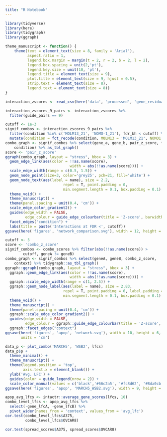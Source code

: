 ```yaml
---
title: "R Notebook"
---
```


```r
library(tidyverse)
library(here)
library(tidygraph)
library(ggraph)

theme_manuscript <- function() {
    theme(text = element_text(size = 8, family = 'Arial'), 
          aspect.ratio = 1,
          legend.box.margin = margin(t = 2, r = 2, b = 2, l = 2),
          legend.box.spacing = unit(2,'pt'), 
          legend.key.size = unit(10, 'pt'), 
          legend.title = element_text(size = 9),
          plot.title = element_text(size = 9, hjust = 0.5), 
          strip.text = element_text(size = 8),
          legend.text = element_text(size = 8))
}
```

```r
interaction_zscores <- read_csv(here('data', 'processed', 'gene_residuals.csv'))
```

```r
interaction_zscores_9_pairs <- interaction_zscores %>%
  filter(guide_pairs == 9)
```


```r
cutoff <- 1e-3
signif_combos <- interaction_zscores_9_pairs %>% 
  filter(condition %in% c('MOLM13_21', 'NOMO-1_21'), fdr_bh < cutoff) %>%
  mutate(condition = fct_recode(condition, MOLM13 = 'MOLM13_21', NOMO1 = 'NOMO-1_21'))
combo_graph <- signif_combos %>% select(gene_a, gene_b, pair_z_score, fdr_bh,
    condition) %>% as_tbl_graph()
score <- 'pair_z_score'
ggraph(combo_graph, layout = "stress", bbox = 3) + 
  geom_edge_link(aes(color = !!as.name(score), 
                             width = abs(!!as.name(score)))) + 
  scale_edge_width(range = c(0.5, 1.5)) + 
  geom_node_point(size=3, color='grey25', pch=21, fill='white') +
  geom_node_text(aes(label = name), size = 2.2,
                          repel = T, point.padding = 0, 
                          min.segment.length = 0.1, box.padding = 0.1) + 
  theme_void() + 
  theme_manuscript() +
  theme(panel.spacing = unit(0.4, 'cm')) + 
  scale_edge_color_gradient2() + 
  guides(edge_width = FALSE, 
         edge_colour = guide_edge_colourbar(title = 'Z-score', barwidth = 0.5)) +
  facet_edges("condition") +
  labs(title = paste('Interactions at FDR <', cutoff))
ggsave(here('figures', 'network_comparison.svg'), width = 12, height = 6, units = 'cm')
```

```r
cutoff <- 5
score <- 'combo_z_score'
signif_combos <- combo_scores %>% filter(abs(!!as.name(score)) > 
        cutoff, geneA != geneB)
combo_graph <- signif_combos %>% select(geneA, geneB, combo_z_score, 
    context) %>% tidygraph::as_tbl_graph()
ggraph::ggraph(combo_graph, layout = "stress", bbox = 3) + 
  ggraph::geom_edge_link(aes(color = !!as.name(score), 
                             width = abs(!!as.name(score)))) + 
  ggraph::scale_edge_width(range = c(1, 2.5)) + 
  ggraph::geom_node_label(aes(label = name), size = 2.83,
                          repel = T, point.padding = 0, label.padding = 0.1, 
                          min.segment.length = 0.1, box.padding = 0.1) + 
  theme_void() + 
  theme_manuscript() +
  theme(panel.spacing = unit(0.4, 'cm')) + 
  ggraph::scale_edge_color_gradient2() + 
  guides(edge_width = FALSE, 
         edge_colour = ggraph::guide_edge_colourbar(title = 'Z-score', barwidth = 0.5)) +
  ggraph::facet_edges("context")
ggsave(here('figures', 'apop', 'network.svg'), width = 10, height = 6, 
       units = 'cm')
```

```r
data_p <- plot_combo('MARCH5', 'WSB2', lfcs)
data_p$p +
  theme_minimal() +
  theme_manuscript() +
  theme(legend.position = 'top',
        axis.text.x = element_blank()) +
  ylab('Avg. LFC') +
  guides(color = guide_legend(nrow = 2)) +
  scale_color_manual(values = c('black','#66c2a5', '#fc8d62', '#8da0cb'))
ggsave(here('figures', 'apop', 'MARCH5_WSB2.svg'), width = 9, height = 5.5, units = 'cm')
```

```r
apop_avg_lfcs <- intactr::average_gene_scores(lfcs, 10)
combo_level_lfcs <- apop_avg_lfcs %>%
  select(-gene_lfcA, -gene_lfcB) %>%
  pivot_wider(names_from = 'context', values_from = 'avg_lfc')
cor.test(combo_level_lfcs$A375,
         combo_level_lfcs$OVCAR8)
```

```r
cor.test(spread_scores$A375, spread_scores$OVCAR8)
```

